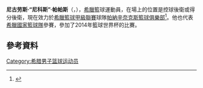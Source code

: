 '''尼古劳斯·“尼科斯”·帕帕斯'''（{{lang-el|'''Νικόλαος "Νίκος" Παππάς'''}}，{{bd|1990年|7月11日}}），[[希臘|希臘]]籃球運動員，在場上的位置是控球後衛或得分後衛，現在效力於[[希臘籃球甲級聯賽|希臘籃球甲級聯賽]]球隊[[帕納辛奈克斯籃球俱樂部|帕納辛奈克斯籃球俱樂部]]<ref>{{Cite web |url=http://www.euroleague.net/euroleaguenews/transactions/2013-14-signings/i/114404/8177 |title=Euroleague.net PANATHINAIKOS ATHENS adds young guns Pappas, Jankovic. |access-date=2015-06-12 |archive-url=https://web.archive.org/web/20131220085613/http://www.euroleague.net/euroleaguenews/transactions/2013-14-signings/i/114404/8177 |archive-date=2013-12-20 |dead-url=yes }}</ref>。他也代表[[希臘國家籃球隊|希臘國家籃球隊]]參賽，參加了2014年籃球世界杯的比賽。

== 參考資料 ==
{{Reflist}}

{{Authority control}}
{{DEFAULTSORT:Papas}}
[[Category:希腊男子篮球运动员|Category:希腊男子篮球运动员]]